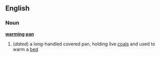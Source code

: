 ==English==
===Noun===
'''[[warming]] [[pan]]'''
#(''dated'') a long-handled covered pan, holding live [[coals]] and used to warm a [[bed]]